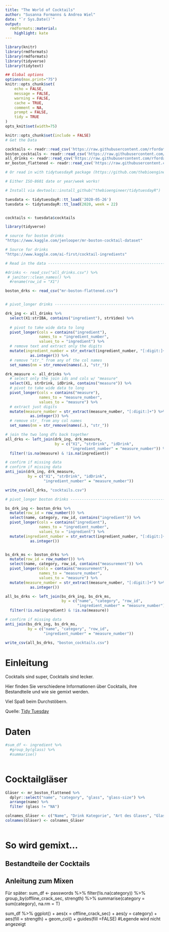 ```yaml
---
title: "The World of Cocktails"
author: "Susanna Formanns & Andrea Wiel"
date: "`r Sys.Date()`"
output:
  rmdformats::material:
    highlight: kate
---
```



```r
library(knitr)
library(rmdformats)
library(rmdformats)
library(tidyverse)
library(tidytext)

## Global options
options(max.print="75")
knitr::opts_chunk$set(
	echo = FALSE,
	message = FALSE,
	warning = FALSE,
	cache = TRUE,
	comment = NA,
	prompt = FALSE,
	tidy = TRUE
)
opts_knit$set(width=75)

```

```r
knitr::opts_chunk$set(include = FALSE)
# Get the Data

cocktails <- readr::read_csv('https://raw.githubusercontent.com/rfordatascience/tidytuesday/master/data/2020/2020-05-26/cocktails.csv')
boston_cocktails <- readr::read_csv('https://raw.githubusercontent.com/rfordatascience/tidytuesday/master/data/2020/2020-05-26/boston_cocktails.csv')
all_drinks <- readr::read_csv('https://raw.githubusercontent.com/rfordatascience/tidytuesday/master/data/2020/2020-05-26/all_drinks.csv')
mr_boston_flattened <- readr::read_csv('https://raw.githubusercontent.com/rfordatascience/tidytuesday/master/data/2020/2020-05-26/mr-boston-flattened.csv')

# Or read in with tidytuesdayR package (https://github.com/thebioengineer/tidytuesdayR)

# Either ISO-8601 date or year/week works!

# Install via devtools::install_github("thebioengineer/tidytuesdayR")

tuesdata <- tidytuesdayR::tt_load('2020-05-26')
tuesdata <- tidytuesdayR::tt_load(2020, week = 22)


cocktails <- tuesdata$cocktails
```


```r
library(tidyverse)

# source for boston drinks
"https://www.kaggle.com/jenlooper/mr-boston-cocktail-dataset"

# Source for drinks
"https://www.kaggle.com/ai-first/cocktail-ingredients"

# Read in the data --------------------------------------------------------

#drinks <- read_csv("all_drinks.csv") %>% 
 # janitor::clean_names() %>% 
  #rename(row_id = "X1")

boston_drks <- read_csv("mr-boston-flattened.csv")


# pivot_longer drinks -----------------------------------------------------

drk_ing <- all_drinks %>% 
  select(X1:strIBA, contains("ingredient"), strVideo) %>% 
  
  # pivot to take wide data to long
  pivot_longer(cols = contains("ingredient"), 
               names_to = "ingredient_number", 
               values_to = "ingredient") %>% 
  # remove text and extract only the digits
  mutate(ingredient_number = str_extract(ingredient_number, "[:digit:]+") %>% 
           as.integer()) %>% 
  # remove "str_" from any of the col names
  set_names(nm = str_remove(names(.), "str_")) 

drk_measure <- all_drinks %>% 
  # select only the join ids and cols w/ "measure"
  select(X1, strDrink, idDrink, contains("measure")) %>% 
  # pivot to take wide data to long
  pivot_longer(cols = contains("measure"), 
               names_to = "measure_number", 
               values_to = "measure") %>% 
  # extract just digits
  mutate(measure_number = str_extract(measure_number, "[:digit:]+") %>% 
           as.integer()) %>% 
  # remove str_ from any col names
  set_names(nm = str_remove(names(.), "str_"))

# join the two long dfs back together
all_drks <- left_join(drk_ing, drk_measure, 
                      by = c("X1", "strDrink", "idDrink", 
                             "ingredient_number" = "measure_number")) %>% 
  filter(!is.na(measure) & !is.na(ingredient))

# confirm if missing data
# confirm if missing data
anti_join(drk_ing, drk_measure, 
          by = c("X1", "strDrink", "idDrink", 
                 "ingredient_number" = "measure_number"))

write_csv(all_drks, "cocktails.csv")

# pivot_longer boston drinks ----------------------------------------------

bs_drk_ing <- boston_drks %>% 
  mutate(row_id = row_number()) %>% 
  select(name, category, row_id, contains("ingredient")) %>% 
  pivot_longer(cols = contains("ingredient"), 
               names_to = "ingredient_number", 
               values_to = "ingredient") %>% 
  mutate(ingredient_number = str_extract(ingredient_number, "[:digit:]+") %>% 
           as.integer())


bs_drk_ms <- boston_drks %>% 
  mutate(row_id = row_number()) %>% 
  select(name, category, row_id, contains("measurement")) %>% 
  pivot_longer(cols = contains("measurement"), 
               names_to = "measure_number", 
               values_to = "measure") %>% 
  mutate(measure_number = str_extract(measure_number, "[:digit:]+") %>% 
           as.integer())

all_bs_drks <- left_join(bs_drk_ing, bs_drk_ms, 
                         by = c("name", "category", "row_id", 
                                "ingredient_number" = "measure_number")) %>% 
  filter(!is.na(ingredient) & !is.na(measure))

# confirm if missing data
anti_join(bs_drk_ing, bs_drk_ms, 
          by = c("name", "category", "row_id", 
                 "ingredient_number" = "measure_number"))

write_csv(all_bs_drks, "boston_cocktails.csv")

```

# Einleitung
Cocktails sind super, Cocktails sind lecker.

Hier finden Sie verschiedene Informationen über Cocktails, ihre Bestandteile und wie sie gemixt werden.

Viel Spaß beim Durchstöbern.

Quelle: [Tidy Tuesday](https://github.com/rfordatascience/tidytuesday/blob/master/data/2020/2020-05-26/readme.md)

# Daten
``` r
#sum_df <- ingredient %>%
  #group_by(glass) %>%
  #summarise()
  
```
  
# Cocktailgläser
``` r
Gläser <- mr_boston_flattened %>%
  dplyr::select("name", "category", "glass", "glass-size") %>%
  arrange(name) %>%
  filter (glass != "NA")

colnames_Gläser <- c("Name", "Drink Kategorie", "Art des Glases", "Glasgröße")
colnames(Gläser) <- colnames_Gläser
  
```


# So wird gemixt...

## Bestandteile der Cocktails

## Anleitung zum Mixen
  
  
  
  Für später:
  sum_df <- passwords %>%
filter(!is.na(category)) %>%
group_by(offline_crack_sec, strength) %>%
summarise(category = sum(category), na.rm = T)

sum_df %>% ggplot() +
  aes(x = offline_crack_sec) +
  aes(y = category) +
  aes(fill = strength) +
  geom_col() +
  guides(fill =FALSE) #Legende wird nicht angezeigt
  
# 
  